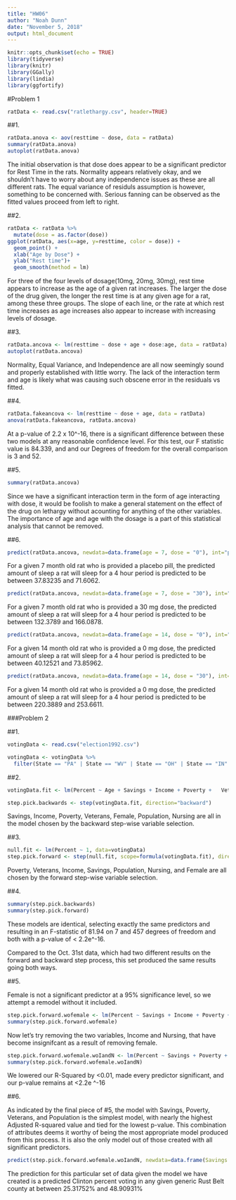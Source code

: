 ```yaml
---
title: "HW06"
author: "Noah Dunn"
date: "November 5, 2018"
output: html_document
---
```

```r
knitr::opts_chunk$set(echo = TRUE)
library(tidyverse)
library(knitr)
library(GGally)
library(lindia)
library(ggfortify)

```

#Problem 1

```r
ratData <- read.csv("ratlethargy.csv", header=TRUE)
```

##1.
```r
ratData.anova <- aov(resttime ~ dose, data = ratData)
summary(ratData.anova)
autoplot(ratData.anova)
```

The initial observation is that dose does appear to be a significant predictor for Rest Time in the rats. Normality appears relatively okay, and we shouldn't have to worry about any independence issues as these are all different rats. The equal variance of residuls assumption is however, something to be concerned with. Serious fanning can be observed as the fitted values proceed from left to right.

##2.
```r
ratData <- ratData %>%
  mutate(dose = as.factor(dose))
ggplot(ratData, aes(x=age, y=resttime, color = dose)) +
  geom_point() + 
  xlab("Age by Dose") +
  ylab("Rest time")+
  geom_smooth(method = lm)
```

For three of the four levels of dosage(10mg, 20mg, 30mg), rest time appears to increase as the age of a given rat increases. The larger the dose of the drug given, the longer the rest time is at any given age for a rat, among these three groups. The slope of each line, or the rate at which rest time increases as age increases also appear to increase with increasing levels of dosage.


##3.
```r
ratData.ancova <- lm(resttime ~ dose + age + dose:age, data = ratData)
autoplot(ratData.ancova)
```

Normality, Equal Variance, and Independence are all now seemingly sound and properly established with little worry. The lack of the interaction term and age is likely what was causing such obscene error in the residuals vs fitted. 

##4. 
```r
ratData.fakeancova <- lm(resttime ~ dose + age, data = ratData)
anova(ratData.fakeancova, ratData.ancova)
```

At a p-value of 2.2 x 10^-16, there is a significant difference between these two models at any reasonable confidence level. For this test, our F statistic value is 84.339, and and our Degrees of freedom for the overall comparison is 3 and 52. 


##5. 
```r
summary(ratData.ancova)
```
 
Since we have a significant interaction term in the form of age interacting with dose, it would be foolish to make a general statement on the effect of the drug on lethargy without acounting for anything of the other variables. The importance of age and age with the dosage is a part of this statistical analysis that cannot be removed.

##6. 
```r
predict(ratData.ancova, newdata=data.frame(age = 7, dose = "0"), int="pred")
```

For a given 7 month old rat who is provided a placebo pill, the predicted amount of sleep a rat will sleep for a 4 hour period is predicted to be between 37.83235 and 71.6062.

```r
predict(ratData.ancova, newdata=data.frame(age = 7, dose = "30"), int="pred")
```

For a given 7 month old rat who is provided a 30 mg dose, the predicted amount of sleep a rat will sleep for a 4 hour period is predicted to be between 132.3789 and 166.0878.

```r
predict(ratData.ancova, newdata=data.frame(age = 14, dose = "0"), int="pred")
```

For a given 14 month old rat who is provided a 0 mg dose, the predicted amount of sleep a rat will sleep for a 4 hour period is predicted to be between 40.12521 and 73.85962.


```r
predict(ratData.ancova, newdata=data.frame(age = 14, dose = "30"), int="pred")
```

For a given 14 month old rat who is provided a 0 mg dose, the predicted amount of sleep a rat will sleep for a 4 hour period is predicted to be between 220.3889 and 253.6611.

###Problem 2

##1. 

```r
votingData <- read.csv("election1992.csv")
```

```r
votingData <- votingData %>%
  filter(State == "PA" | State == "WV" | State == "OH" | State == "IN" | State == "IL" | State == "MI")

```
##2.

```r
votingData.fit <- lm(Percent ~ Age + Savings + Income + Poverty +	Veterans + Female +	Population + Nursing + Crime, data = votingData)

step.pick.backwards <- step(votingData.fit, direction="backward")
```

Savings, Income, Poverty, Veterans, Female, Population, Nursing are all in the model chosen by the backward step-wise variable selection.

##3.

```r
null.fit <- lm(Percent ~ 1, data=votingData)
step.pick.forward <- step(null.fit, scope=formula(votingData.fit), direction="forward")
```

Poverty, Veterans, Income, Savings, Population, Nursing, and Female are all chosen by the forward step-wise variable selection. 


##4.

```r
summary(step.pick.backwards)
summary(step.pick.forward)
```

These models are identical, selecting exactly the same predictors and resulting in an F-statistic of 81.94 on 7 and 457 degrees of freedom and both with a 
p-value of  < 2.2e^-16.

Compared to the Oct. 31st data, which had two different results on the forward and backward step process, this set produced the same results going both ways. 

##5.

Female is not a significant predictor at a 95% significance level, so we attempt a remodel without it included. 

```r
step.pick.forward.wofemale <- lm(Percent ~ Savings + Income + Poverty +	Veterans + 	Population + Nursing, data = votingData) 
summary(step.pick.forward.wofemale)  
```

Now let's try removing the two variables, Income and Nursing, that have become insignifcant as a result of removing female.

```r
step.pick.forward.wofemale.woIandN <- lm(Percent ~ Savings + Poverty +	Veterans + 	Population, data = votingData) 
summary(step.pick.forward.wofemale.woIandN)  
```

We lowered our R-Squared by <0.01, made every predictor significant, and our p-value remains at <2.2e ^-16 

##6.

As indicated by the final piece of #5, the model with Savings, Poverty, Veterans, and Population is the simplest model, with nearly the highest Adjusted R-squared value and tied for the lowest p-value. This combination of attributes deems it worthy of being the most appropriate model produced from this process. It is also the only model out of those created with all significant predictors.

```r
predict(step.pick.forward.wofemale.woIandN, newdata=data.frame(Savings = 75000, Poverty = 10, Veterans = 14, Population = 100), int="pred")
```

The prediction for this particular set of data given the model we have created is a predicted Clinton percent voting in any given generic Rust Belt county at between 25.31752% and 48.90931% 







